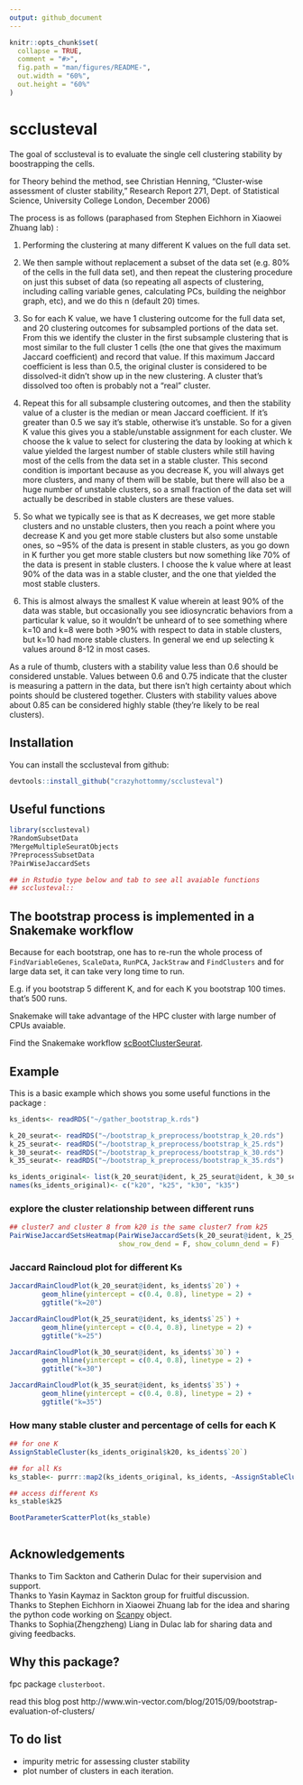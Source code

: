 ```yaml
---
output: github_document
---
```


<!-- README.md is generated from README.Rmd. Please edit that file -->

```r
knitr::opts_chunk$set(
  collapse = TRUE,
  comment = "#>",
  fig.path = "man/figures/README-",
  out.width = "60%",
  out.height = "60%"
)
```
# scclusteval

The goal of scclusteval is to evaluate the single cell clustering stability by
boostrapping the cells.

for Theory behind the method, see Christian Henning, “Cluster-wise assessment of
cluster stability,” Research Report 271, Dept. of Statistical Science, University 
College London, December 2006)

The process is as follows (paraphased from Stephen Eichhorn in Xiaowei Zhuang lab) :

1. Performing the clustering at many different K values on the full data set. 

2. We then sample without replacement a subset of the data set (e.g. 80% of the 
cells in the full data set), and then repeat the clustering procedure on just 
this subset of data (so repeating all aspects of clustering, including calling 
variable genes, calculating PCs, building the neighbor graph, etc), and we do 
this n (default 20) times. 

3. So for each K value, we have 1 clustering outcome for the full data set, 
and 20 clustering outcomes for subsampled portions of the data set. From this we
identify the cluster in the first subsample clustering that is most similar to 
the full cluster 1 cells (the one that gives the maximum Jaccard coefficient) and 
record that value. If this maximum Jaccard coefficient is less than 0.5, the 
original cluster is considered to be dissolved-it didn’t show up in the new clustering. 
A cluster that’s dissolved too often is probably not a “real” cluster.


4. Repeat this for all subsample clustering outcomes, and then the 
stability value of a cluster is the median or mean Jaccard coefficient. If it's 
greater than 0.5 we say it's stable, otherwise it's unstable. So for a given K 
value this gives you a stable/unstable assignment for each cluster. We choose the 
k value to select for clustering the data by looking at which k value yielded the 
largest number of stable clusters while still having most of the cells from the 
data set in a stable cluster. This second condition is important because as you 
decrease K, you will always get more clusters, and many of them will be stable, 
but there will also be a huge number of unstable clusters, so a small fraction 
of the data set will actually be described in stable clusters are these values. 

5. So what we typically see is that as K decreases, we get more stable clusters and no 
unstable clusters, then you reach a point where you decrease K and you get more stable 
clusters but also some unstable ones, so ~95% of the data is present in stable clusters, 
as you go down in K further you get more stable clusters but now something like 70% of 
the data is present in stable clusters. I choose the k value where at least 90% of the 
data was in a stable cluster, and the one that yielded the most stable clusters. 

6. This is almost always the smallest K value wherein at least 90% of the data was stable, 
but occasionally you see idiosyncratic behaviors from a particular k value, so it 
wouldn't be unheard of to see something where k=10 and k=8 were both >90% with respect 
to data in stable clusters, but k=10 had more stable clusters. In general we end up 
selecting k values around 8-12 in most cases.


As a rule of thumb, clusters with a stability value less than 0.6 should be considered 
unstable. Values between 0.6 and 0.75 indicate that the cluster is measuring a pattern 
in the data, but there isn’t high certainty about which points should be clustered 
together. Clusters with stability values above about 0.85 can be considered highly 
stable (they’re likely to be real clusters).

## Installation

You can install the scclusteval from github:  

``` r
devtools::install_github("crazyhottommy/scclusteval")
```


## Useful functions

```r
library(scclusteval)
?RandomSubsetData
?MergeMultipleSeuratObjects
?PreprocessSubsetData
?PairWiseJaccardSets

## in Rstudio type below and tab to see all avaiable functions
## scclusteval::
```

## The bootstrap process is implemented in a Snakemake workflow

Because for each bootstrap, one has to re-run the whole process of `FindVariableGenes`,
`ScaleData`, `RunPCA`, `JackStraw` and `FindClusters` and for large data set, it can
take very long time to run.

E.g. if you bootstrap 5 different K, and for each K you bootstrap 100 times. that's
500 runs.

Snakemake will take advantage of the HPC cluster with large number of CPUs avaiable.

Find the Snakemake workflow [scBootClusterSeurat](https://github.com/crazyhottommy/scBootClusterSeurat).

## Example

This is a basic example which shows you some useful functions in the package :

```r
ks_idents<- readRDS("~/gather_bootstrap_k.rds")

k_20_seurat<- readRDS("~/bootstrap_k_preprocess/bootstrap_k_20.rds")
k_25_seurat<- readRDS("~/bootstrap_k_preprocess/bootstrap_k_25.rds")
k_30_seurat<- readRDS("~/bootstrap_k_preprocess/bootstrap_k_30.rds")
k_35_seurat<- readRDS("~/bootstrap_k_preprocess/bootstrap_k_35.rds")

ks_idents_original<- list(k_20_seurat@ident, k_25_seurat@ident, k_30_seurat@ident, k_35_seurat@ident)
names(ks_idents_original)<- c("k20", "k25", "k30", "k35")
```

### explore the cluster relationship between different runs 
```r
## cluster7 and cluster 8 from k20 is the same cluster7 from k25
PairWiseJaccardSetsHeatmap(PairWiseJaccardSets(k_20_seurat@ident, k_25_seurat@ident),
                           show_row_dend = F, show_column_dend = F)
```


### Jaccard Raincloud plot for different Ks

```r
JaccardRainCloudPlot(k_20_seurat@ident, ks_idents$`20`) + 
        geom_hline(yintercept = c(0.4, 0.8), linetype = 2) +
        ggtitle("k=20")

JaccardRainCloudPlot(k_25_seurat@ident, ks_idents$`25`) + 
        geom_hline(yintercept = c(0.4, 0.8), linetype = 2) +
        ggtitle("k=25")

JaccardRainCloudPlot(k_30_seurat@ident, ks_idents$`30`) + 
        geom_hline(yintercept = c(0.4, 0.8), linetype = 2) +
        ggtitle("k=30")

JaccardRainCloudPlot(k_35_seurat@ident, ks_idents$`35`) + 
        geom_hline(yintercept = c(0.4, 0.8), linetype = 2) +
        ggtitle("k=35")
```

### How many stable cluster and percentage of cells for each K

```r
## for one K
AssignStableCluster(ks_idents_original$k20, ks_idents$`20`)

## for all Ks
ks_stable<- purrr::map2(ks_idents_original, ks_idents, ~AssignStableCluster(ident1= .x, idents = .y))

## access different Ks
ks_stable$k25

BootParameterScatterPlot(ks_stable)
        
```


## Acknowledgements

Thanks to Tim Sackton and Catherin Dulac for their supervision and support.  
Thanks to Yasin Kaymaz in Sackton group for fruitful discussion.  
Thanks to Stephen Eichhorn in Xiaowei Zhuang lab for the idea and sharing the python code working
on [Scanpy](https://github.com/theislab/scanpy) object.  
Thanks to Sophia(Zhengzheng) Liang in Dulac lab for sharing data and giving feedbacks.

## Why this package?

fpc package `clusterboot`. 

read this blog post http://www.win-vector.com/blog/2015/09/bootstrap-evaluation-of-clusters/

## To do list

* impurity metric for assessing cluster stability
* plot number of clusters in each iteration.
